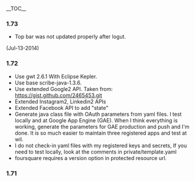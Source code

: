 __TOC__
===1.73===
* Top bar was not updated properly after logut.
(Jul-13-2014)

===1.72===
* Use gwt 2.6.1 With Eclipse Kepler.
* Use base scribe-java-1.3.6.
* Use extended Google2 API. Taken from: https://gist.github.com/2465453.git
* Extended Instagram2, Linkedin2 APIs
* Extended Facebook API to add "state"
* Generate java class file with OAuth parameters from yaml files. I test locally and at Google App Engine (GAE). When I think everything is working, generate the parameters for GAE production and push and I'm done.  It is so much easier to maintain three registered apps and test at wil.
* I do not check-in yaml files with my registered keys and secrets, If you need to test locally, look at the comments in private/template.yaml
* foursquare requires a version option in protected resource url.

===1.71===
